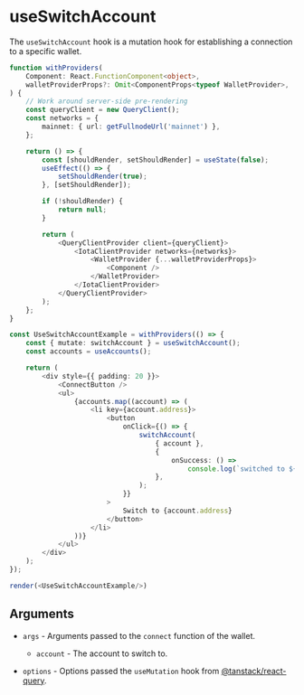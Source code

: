 # useSwitchAccount

The `useSwitchAccount` hook is a mutation hook for establishing a connection to a specific wallet.

```ts live noInline
function withProviders(
    Component: React.FunctionComponent<object>,
    walletProviderProps?: Omit<ComponentProps<typeof WalletProvider>, 'children'>,
) {
    // Work around server-side pre-rendering
    const queryClient = new QueryClient();
    const networks = {
        mainnet: { url: getFullnodeUrl('mainnet') },
    };

    return () => {
        const [shouldRender, setShouldRender] = useState(false);
        useEffect(() => {
            setShouldRender(true);
        }, [setShouldRender]);

        if (!shouldRender) {
            return null;
        }

        return (
            <QueryClientProvider client={queryClient}>
                <IotaClientProvider networks={networks}>
                    <WalletProvider {...walletProviderProps}>
                        <Component />
                    </WalletProvider>
                </IotaClientProvider>
            </QueryClientProvider>
        );
    };
}

const UseSwitchAccountExample = withProviders(() => {
    const { mutate: switchAccount } = useSwitchAccount();
    const accounts = useAccounts();

    return (
        <div style={{ padding: 20 }}>
            <ConnectButton />
            <ul>
                {accounts.map((account) => (
                    <li key={account.address}>
                        <button
                            onClick={() => {
                                switchAccount(
                                    { account },
                                    {
                                        onSuccess: () =>
                                            console.log(`switched to ${account.address}`),
                                    },
                                );
                            }}
                        >
                            Switch to {account.address}
                        </button>
                    </li>
                ))}
            </ul>
        </div>
    );
});

render(<UseSwitchAccountExample/>)
```

## Arguments

-   `args` - Arguments passed to the `connect` function of the wallet.

    -   `account` - The account to switch to.

-   `options` - Options passed the `useMutation` hook from
    [@tanstack/react-query](https://tanstack.com/query/latest/docs/react/guides/mutations).

